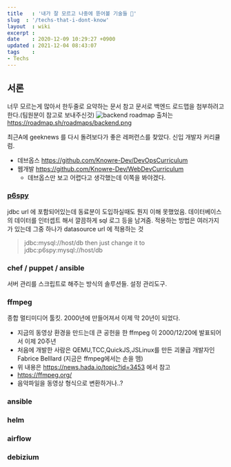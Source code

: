 ```yaml
---
title   : '내가 잘 모르고 나중에 뜯어볼 기술들 🤔' 
slug  : '/techs-that-i-dont-know'
layout  : wiki 
excerpt : 
date    : 2020-12-09 10:29:27 +0900
updated : 2021-12-04 08:43:07
tags    : 
- Techs
---
```


## 서론
너무 모르는게 많아서 한두줄로 요약하는 문서 
참고 문서로 백엔드 로드맵을 첨부하려고한다.(팀원분이 참고로 보내주신것) 
![backend roadmap](./backend.png)
출처는 https://roadmap.sh/roadmaps/backend.png 

최근A에 geeknews 를 다시 돌려보다가 좋은 레퍼런스를 찾았다. 신입 개발자 커리큘럼.
- 데브옵스 https://github.com/Knowre-Dev/DevOpsCurriculum 
- 웹개발 https://github.com/Knowre-Dev/WebDevCurriculum 
  - 데브옵스만 보고 어렵다고 생각했는데 이쪽을 봐야겠다.

### [p6spy](https://github.com/p6spy/p6spy)
jdbc url 에 포함되어있는데 동료분이 도입하실때도 뭔지 이해 못했었음. 데이터베이스의 데이터를 인터셉트 해서 깔끔하게 sql 로그 등을 남겨줌. 적용하는 방법은 여러가지가 있는데 그중 하나가 datasource url 에 적용하는 것 
> jdbc:mysql://host/db then just change it to jdbc:p6spy:mysql://host/db

### chef / puppet / ansible 
서버 관리를 스크립트로 해주는 방식의 솔루션들. 설정 관리도구.

### ffmpeg 
종합 멀티미디어 툴킷. 2000년에 만들어져서 이제 막 20년이 되었다. 
- 지금의 동영상 환경을 만드는데 큰 공헌을 한 ffmpeg 이 2000/12/20에 발표되어서 이제 20주년
- 처음에 개발한 사람은 QEMU,TCC,QuickJS,JSLinux를 만든 괴물급 개발자인 Fabrice Belllard (지금은 ffmpeg에서는 손을 뗌)
- 위 내용은 https://news.hada.io/topic?id=3453   에서 참고 
- https://ffmpeg.org/
- 음악파일을 동영상 형식으로 변환하거나..? 
  

### ansible 

### helm 

### airflow

### debizium

